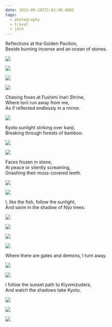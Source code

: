 ```yaml
---
date: 2013-09-20T21:01:00.000Z
tags:
  - photography
  - travel
  - jdch
---
```

Reflections at the Golden Pavilion,<br/>
Beside burning incense and an ocean of stones.

![](../../assets/photos/20130919-IMG_0170.jpg)

![](../../assets/photos/20130919-IMG_0209.jpg)

![](../../assets/photos/20130919-IMG_0242.jpg)

![](../../assets/photos/20130919-IMG_0311.jpg)

Chasing foxes at Fushimi Inari Shrine,<br/>
Where torii run away from me,<br/>
As if reflected endlessly in a mirror.

![](../../assets/photos/20130919-IMG_0399.jpg)

Kyoto sunlight striking over kanji,<br/>
Breaking through forests of bamboo.

![](../../assets/photos/20130920-IMG_0724.jpg)

![](../../assets/photos/20130920-IMG_0783.jpg)

Faces frozen in stone,<br/>
At peace or silently screaming,<br/>
Gnashing their moss-covered teeth.

![](../../assets/photos/20130920-IMG_0832.jpg)

![](../../assets/photos/20130920-IMG_0840.jpg)

I, like the fish, follow the sunlight,<br/>
And swim in the shadow of Nijo trees.

![](../../assets/photos/20130920-IMG_0965.jpg)

![](../../assets/photos/20130920-IMG_0997.jpg)

![](../../assets/photos/20130920-IMG_0975.jpg)

![](../../assets/photos/20130920-IMG_0979.jpg)

Where there are gates and demons, I turn away.

![](../../assets/photos/20130920-IMG_0985.jpg)

![](../../assets/photos/20130920-IMG_0916.jpg)

I follow the sunset path to Kiyomizudera,<br/>
And watch the shadows take Kyoto.

![](../../assets/photos/20130920-IMG_1066.jpg)

![](../../assets/photos/20130920-IMG_1119.jpg)

![](../../assets/photos/20130920-IMG_1107.jpg)
